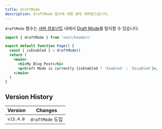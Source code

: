 ```yaml
---
title: draftMode
description: draftMode 함수에 대한 API 레퍼런스입니다.
---
```


`draftMode` 함수는 [서버 컴포넌트](/docs/getting-started/react-essentials) 내에서 [Draft Mode](/docs/app/building-your-application/configuring/draft-mode)를 탐지할 수 있습니다.

```jsx filename="app/page.js"
import { draftMode } from 'next/headers'

export default function Page() {
  const { isEnabled } = draftMode()
  return (
    <main>
      <h1>My Blog Post</h1>
      <p>Draft Mode is currently {isEnabled ? 'Enabled' : 'Disabled'}</p>
    </main>
  )
}
```

## Version History

| Version   | Changes          |
| --------- | ---------------- |
| `v13.4.0` | `draftMode` 도입 |
